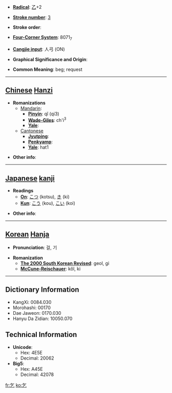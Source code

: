 * '''[[Wiktionary:Chinese radical index| Radical]]''': [[Wiktionary:Chinese radical index 乙|乙]]+2

* '''[[Wiktionary:Chinese total strokes index|Stroke number]]''': [[Wiktionary:Chinese total strokes index 3|3]]

* '''Stroke order''': 

* '''[[Wiktionary:Chinese four corner index|Four-Corner System]]''': 8071<sub>7</sub>

* '''[[Wiktionary:Chinese Cangjie index|Cangjie input]]''': 人弓 (ON)

* '''Graphical Significance and Origin''': 

* '''Common Meaning''': beg; request

----

== [[Chinese]] [[Hanzi]] ==

* '''Romanizations'''
** [[Mandarin]]:
*** '''[[Pinyin]]''': qǐ (qi3)
*** '''[[Wade-Giles]]''': ch'i<sup>3</sup>
*** '''[[Yale]]''': 
**[[Cantonese]]
***'''[[Jyutping]]''':
***'''[[Penkyamp]]''': 
***'''[[Yale]]''': hat1

* '''Other info''': 

----

== [[Japanese]] [[kanji]] ==

* '''Readings'''
** '''[[On]]''': [[こつ]] (kotsu), [[き]] (ki)
** '''[[Kun]]''': [[こう]] (kou), [[こい]] (koi)

* '''Other info''':  

----

== [[Korean]] [[Hanja]] ==

* '''Pronunciation''': 걸, 기

* '''Romanization'''
** '''[[The 2000 South Korean Revised Romanization|The 2000 South Korean Revised]]''': geol, gi
** '''[[McCune-Reischauer]]''': kŏl, ki

----

== Dictionary Information ==

* KangXi: 0084.030
* Morohashi: 00170
* Dae Jaweon: 0170.030
* Hanyu Da Zidian: 10050.070

== Technical Information ==

* '''Unicode''':
** Hex: 4E5E
** Decimal: 20062
* '''Big5''':
** Hex: A45E
** Decimal: 42078

[[fr:乞]]
[[ko:乞]]